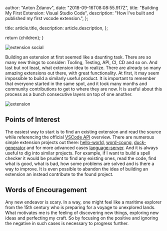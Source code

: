 
  author: "Anton Ždanov",
  date: "2018-09-16T08:08:55.917Z",
  title: "Building My First Extension: Visual Studio Code",
  description: "How I've built and published my first vscode extension.",
};

  title: article.title,
  description: article.description,
};

  return <ArticleLayout article={article}>{children}</ArticleLayout>;
}

<Image src={extensionSocial} alt="extension social" />

Building an extension at first seemed like a daunting task. There are so many new things to consider: Tooling, Testing, API, CI, CD and so on. And last but not least, what extension idea to realize. There are already so many amazing extensions out there, with great functionality. At first, it may seem impossible to build a similarly useful product. It is important to remember that everyone started in the same spot, and it took many months and community contributions to get to where they are now. It is useful about this process as a bunch consecutive layers on top of one another.

<Image src={extension} alt="extension" />

## Points of Interest

The easiest way to start is to find an existing extension and read the source while referencing the official [VSCode API](https://code.visualstudio.com/docs/extensionAPI/vscode-api) overview. There are numerous simple extension projects out there: [hello-world](https://code.visualstudio.com/docs/extensions/example-hello-world), [word-coung](https://code.visualstudio.com/docs/extensions/example-word-count), [duck-generator](https://github.com/vanister/duck-generator) and for more advanced cases [language-server](https://code.visualstudio.com/docs/extensions/example-language-server). And it is always useful to dig into similar projects. For example, if I want to build a spell checker it would be prudent to find any existing ones, read the code, find what is good, what is bad, how some problems are solved and is there a way to improve. It is even possible to abandon the idea of building an extension an instead contribute to the found project.

## Words of Encouragement

Any new endeavor is scary. In a way, one might feel like a maritime explorer from the 15th century who is preparing for a voyage to unexplored lands. What motivates me is the feeling of discovering new things, exploring new ideas and perfecting my craft. So by focusing on the positive and ignoring the negative in such cases is necessary to progress further.
